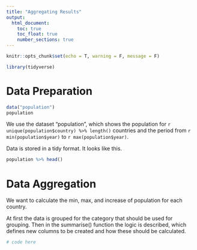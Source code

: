 ```yaml
---
title: "Aggregating Results"
output: 
  html_document:
    toc: true
    toc_float: true
    number_sections: true
---
```


```r
knitr::opts_chunk$set(echo = T, warning = F, message = F)
```

```r
library(tidyverse)
```


# Data Preparation

```r
data("population")
population
```

We use the dataset "population", which shows the population for `r unique(population$country) %>% length()` countries and the period from `r min(population$year)` to `r max(population$year)`.

Data is stored in a tidy format. It looks like this.

```r
population %>% head()
```

# Data Aggregation

We want to calculate the min, max, and increase of population for each country.

At first the data is grouped for the category that should be used for grouping. Then in the summarise()
function the logic is described, which defines new columns to be created and how these should be calculated.
 
```r
# code here
```

